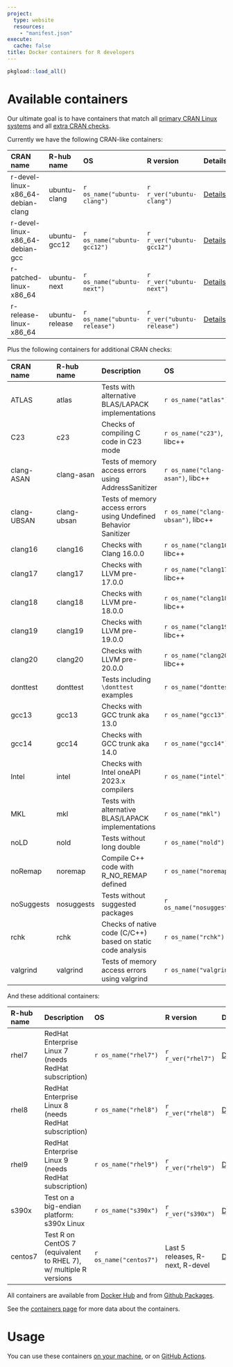 ```yaml
---
project:
  type: website
  resources:
    - "manifest.json"
execute:
  cache: false
title: Docker containers for R developers
---
```


```r
pkgload::load_all()
```

# Available containers

Our ultimate goal is to have containers that match all [primary CRAN Linux
systems](https://cran.r-project.org/web/checks/check_flavors.html) and all
[extra CRAN checks](https://cran.r-project.org/web/checks/check_issue_kinds.html).

Currently we have the following CRAN-like containers:

| CRAN name                         | R-hub name      | OS                             | R version                    | Details                                    |
|:----------------------------------|:----------------|:-------------------------------|:-----------------------------|:-------------------------------------------|
| r-devel-linux-x86_64-debian-clang | ubuntu-clang    | `r os_name("ubuntu-clang")`    | `r r_ver("ubuntu-clang")`    | [Details](containers.html#ubuntu-clang)    |
| r-devel-linux-x86_64-debian-gcc   | ubuntu-gcc12    | `r os_name("ubuntu-gcc12")`    | `r r_ver("ubuntu-gcc12")`    | [Details](containers.html#ubuntu-gcc12)    |
| r-patched-linux-x86_64            | ubuntu-next     | `r os_name("ubuntu-next")`     | `r r_ver("ubuntu-next")`     | [Details](containers.html#ubuntu-next)     |
| r-release-linux-x86_64            | ubuntu-release  | `r os_name("ubuntu-release")`  | `r r_ver("ubuntu-release")`  | [Details](containers.html#ubuntu-release)  |

Plus the following containers for additional CRAN checks:

| CRAN name  | R-hub name | Description                                                      | OS                                | R version               | Details                                |
|:-----------|:-----------|:-----------------------------------------------------------------|:----------------------------------|:------------------------|----------------------------------------|
|ATLAS       | atlas      | Tests with alternative BLAS/LAPACK implementations               | `r os_name("atlas")`              | `r r_ver("atlas")`      | [Details](containers.html#atlas)       |
|C23         | c23        | Checks of compiling C code in C23 mode                           | `r os_name("c23")`, libc++        | `r r_ver("c23")`    | [Details](containers.html#c23)             |
|clang-ASAN  | clang-asan | Tests of memory access errors using AddressSanitizer             | `r os_name("clang-asan")`, libc++ | `r r_ver("clang-asan")` | [Details](containers.html#clang-asan)  |
|clang-UBSAN | clang-ubsan | Tests of memory access errors using Undefined Behavior Sanitizer | `r os_name("clang-ubsan")`, libc++ | `r r_ver("clang-ubsan")` | [Details](containers.html#clang-ubsan)  |
|clang16     | clang16    | Checks with Clang 16.0.0                                         | `r os_name("clang16")`, libc++    | `r r_ver("clang16")`    | [Details](containers.html#clang16)     |
|clang17     | clang17    | Checks with LLVM pre-17.0.0                                      | `r os_name("clang17")`, libc++    | `r r_ver("clang17")`    | [Details](containers.html#clang17)     |
|clang18     | clang18    | Checks with LLVM pre-18.0.0                                      | `r os_name("clang18")`, libc++    | `r r_ver("clang18")`    | [Details](containers.html#clang18)     |
|clang19     | clang19    | Checks with LLVM pre-19.0.0                                      | `r os_name("clang19")`, libc++    | `r r_ver("clang19")`    | [Details](containers.html#clang19)     |
|clang20     | clang20    | Checks with LLVM pre-20.0.0                                      | `r os_name("clang20")`, libc++    | `r r_ver("clang20")`    | [Details](containers.html#clang20)     |
|donttest    | donttest   | Tests including `\donttest` examples                             | `r os_name("donttest")`           | `r r_ver("donttest")`   | [Details](containers.html#donttest)    |
|gcc13       | gcc13      | Checks with GCC trunk aka 13.0                                   | `r os_name("gcc13")`              | `r r_ver("gcc13")`      | [Details](containers.html#gcc13)       |
|gcc14       | gcc14      | Checks with GCC trunk aka 14.0                                   | `r os_name("gcc14")`              | `r r_ver("gcc14")`      | [Details](containers.html#gcc14)       |
|Intel       | intel      | Checks with Intel oneAPI 2023.x compilers                        | `r os_name("intel")`              | `r r_ver("intel")`      | [Details](containers.html#intel)       |
|MKL         | mkl        | Tests with alternative BLAS/LAPACK implementations               | `r os_name("mkl")`                | `r r_ver("mkl")`        | [Details](containers.html#mkl)         |
|noLD        | nold       | Tests without long double                                        | `r os_name("nold")`               | `r r_ver("nold")`       | [Details](containers.html#nold)        |
|noRemap     | noremap    | Compile C++ code with R_NO_REMAP defined                         | `r os_name("noremap")`            | `r r_ver("noremap")`    | [Details](containers.html#noremap)     |
|noSuggests  | nosuggests | Tests without suggested packages                                 | `r os_name("nosuggests")`         | `r r_ver("nosuggests")` | [Details](containers.html#nosuggests)  |
|rchk        | rchk       | Checks of native code (C/C++) based on static code analysis      | `r os_name("rchk")`               | `r r_ver("rchk")`       | [Details](containers.html#rchk)        |
|valgrind    | valgrind   | Tests of memory access errors using valgrind                     | `r os_name("valgrind")`           | `r r_ver("valgrind")`   | [Details](containers.html#valgrind)    |

And these additional containers:

|R-hub name | Description                                                      | OS                     | R version                        | Details                                |
|:----------|:-----------------------------------------------------------------|:-----------------------|:---------------------------------|----------------------------------------|
| rhel7     | RedHat Enterprise Linux 7 (needs RedHat subscription)            | `r os_name("rhel7")`   | `r r_ver("rhel7")`               | [Details](containers.html#rhel7)       |
| rhel8     | RedHat Enterprise Linux 8 (needs RedHat subscription)            | `r os_name("rhel8")`   | `r r_ver("rhel8")`               | [Details](containers.html#rhel8)       |
| rhel9     | RedHat Enterprise Linux 9 (needs RedHat subscription)            | `r os_name("rhel9")`   | `r r_ver("rhel9")`               | [Details](containers.html#rhel9)       |
| s390x     | Test on a big-endian platform: s390x Linux                       | `r os_name("s390x")`   | `r r_ver("s390x")`               | [Details](containers.html#s390x)       |
| centos7   | Test R on CentOS 7 (equivalent to RHEL 7), w/ multiple R versions| `r os_name("centos7")` | Last 5 releases, R-next, R-devel | [Details](containers.html#centos7)     |

All containers are available from
[Docker Hub](https://hub.docker.com/u/rhub) and from
[Github Packages](https://github.com/orgs/r-hub/packages?repo_name=containers).

See the [containers page](containers.html) for more data about the
containers.

# Usage

You can use these containers [on your machine](local.html), or on
[GitHub Actions](gha.html).
